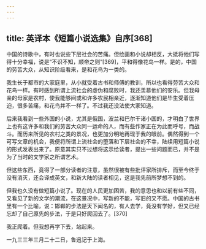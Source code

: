 ```yaml
---
---
---
```

title: 英译本《短篇小说选集》自序[368]
---




中国的诗歌中，有时也说些下层社会的苦痛。但绘画和小说却相反，大抵将他们写得十分幸福，说是“不识不知，顺帝之则”[369]，平和得像花鸟一样。是的，中国的劳苦大众，从知识阶级看来，是和花鸟为一类的。

我生长于都市的大家庭里，从小就受着古书和师傅的教训，所以也看得劳苦大众和花鸟一样。有时感到所谓上流社会的虚伪和腐败时，我还羡慕他们的安乐。但我母亲的母家是农村，使我能够间或和许多农民相亲近，逐渐知道他们是毕生受着压迫，很多苦痛，和花鸟并不一样了。不过我还没法使大家知道。

后来我看到一些外国的小说，尤其是俄国，波兰和巴尔干诸小国的，才明白了世界上也有这许多和我们的劳苦大众同一运命的人，而有些作家正在为此而呼号，而战斗。而历来所见的农村之类的景况，也更加分明地再现于我的眼前。偶然得到一个可写文章的机会，我便将所谓上流社会的堕落和下层社会的不幸，陆续用短篇小说的形式发表出来了。原意其实只不过想将这示给读者，提出一些问题而已，并不是为了当时的文学家之所谓艺术。

但这些东西，竟得了一部分读者的注意，虽然很被有些批评家所排斥，而至今终于没有消灭，还会译成英文，和新大陆的读者相见，这是我先前所梦想不到的。

但我也久没有做短篇小说了。现在的人民更加困苦，我的意思也和以前有些不同，又看见了新的文学的潮流，在这景况中，写新的不能，写旧的又不愿。中国的古书里有一个比喻，说：邯郸的步法是天下闻名的，有人去学，竟没有学好，但又已经忘却了自己原先的步法，于是只好爬回去了。[370]

我正爬着。但我想再学下去，站起来。

一九三三年三月二十二日，鲁迅记于上海。
